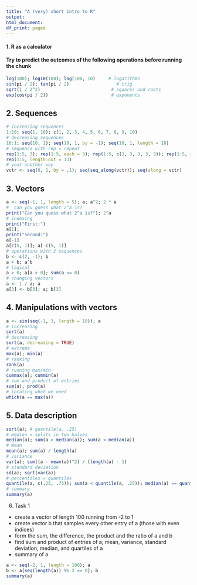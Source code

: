 ```yaml
---
title: "A (very) short intro to R"
output:
html_document:
df_print: paged
---
```


#### 1. R as a calculator

#### Try to predict the outcomes of the following operations before running the chunk

```r
log(100); log10(100); log(100, 10)     # logarithms
sin(pi / 2); tan(pi / 2)                  # trig
sqrt(1 / 2^2)                           # squares and roots
exp(cos(pi / 2))                        # exponents
```

## 2. Sequences

```r
# increasing sequences
1:10; seq(1, 10); c(1, 2, 3, 4, 5, 6, 7, 8, 9, 10)
# decreasing sequences
10:1; seq(10, 1); seq(10, 1, by = -1); seq(10, 1, length = 10)
# sequencs with rep = repeat
rep(1:5, 3); rep(1:5, each = 3); rep(1:5, c(3, 3, 3, 3, 3)); rep(1:5, rep(3, 5));
rep(1:5, length.out = 13)
# yeat another way
vctr <- seq(0, 1, by = .1); seq(seq_along(vctr)); seq(along = vctr)
```

## 3. Vectors

```r
a <- seq(-1, 1, length = 5); a; a^2; 2 * a
#  can you guess what 2^a is?
print("Can you quess what 2^a is?"); 2^a
# indexing
print("First:")
a[1];
print("Second:")
a[-1]
a[c(5, 1)]; a[-c(5, 1)]
# operations with 2 sequences
b <- c(2, -1); b
a + b; a^b
# logical 
a > 0; a[a > 0]; sum(a <= 0)
# changing vectors
a <- 1 / a; a
a[3] <- b[3]; a; b[3]
```

## 4. Manipulations with vectors

```r
a <- sin(seq(-1, 3, length = 10)); a
# increasing
sort(a)
# decreasing
sort(a, decreasing = TRUE)
# extrema 
max(a); min(a)
# ranking
rank(a)
# running max/min
cummax(a); cummin(a)
# sum and product of entries
sum(a); prod(a)
# locating what we need
which(a == max(a))
```

## 5. Data description

```r
sort(a); # quantile(a, .25)
# median = splits in two halves
median(a); sum(a > median(a)); sum(a < median(a))
# mean
mean(a); sum(a) / length(a)
# variance
var(a); sum((a - mean(a))^2) / (length(a) - 1)
# standard deviation
sd(a); sqrt(var(a))
# percentiles = quantiles
quantile(a, c(.25, .75)); sum(a < quantile(a, .25)); median(a) == quantile(a, .5)
# summary
summary(a)
```

6) Task 1

- create a vector of length 100 running from -2 to 1
- create vector b that samples every other entry of a (those with even indices)
- form the sum, the difference, the product and the ratio of a and b
- find sum and product of entries of a; mean, variance, standard deviation, median, and quartiles of a
- summary of a

```r
a <- seq(-2, 1, length = 100); a
b <- a[seq(length(a)) %% 2 == 0]; b
summary(a)
```
